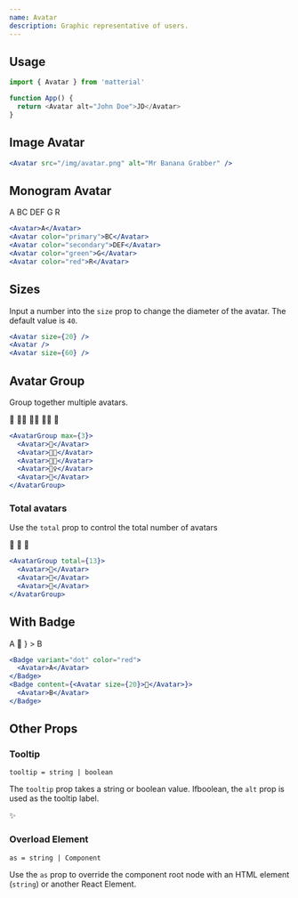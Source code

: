 ```yaml
---
name: Avatar
description: Graphic representative of users.
---
```


## Usage

```js
import { Avatar } from 'matterial'

function App() {
  return <Avatar alt="John Doe">JD</Avatar>
}
```

## Image Avatar

<AvatarImageExample />

```jsx
<Avatar src="/img/avatar.png" alt="Mr Banana Grabber" />
```

## Monogram Avatar

<Container row>
  <Avatar alt="Regular unstyled avatar">A</Avatar>
  <Avatar color="primary" alt="Primary color avatar">
    BC
  </Avatar>
  <Avatar color="secondary" alt="Secondary color avatar">
    DEF
  </Avatar>
  <Avatar color="green" alt="Green avatar">
    G
  </Avatar>
  <Avatar color="red" alt="Red avatar">
    R
  </Avatar>
</Container>

```jsx
<Avatar>A</Avatar>
<Avatar color="primary">BC</Avatar>
<Avatar color="secondary">DEF</Avatar>
<Avatar color="green">G</Avatar>
<Avatar color="red">R</Avatar>
```

## Sizes

Input a number into the `size` prop to change the diameter of the avatar. The default value is `40`.

<Container row>
  <Avatar
    src="https://www.gravatar.com/avatar/4f7c491251c66a5841858a93c95aaa91"
    alt="Mr Banana Grabber"
    size={20}
  />
  <Avatar
    src="https://www.gravatar.com/avatar/4f7c491251c66a5841858a93c95aaa91"
    alt="Mr Banana Grabber"
  />
  <Avatar
    src="https://www.gravatar.com/avatar/4f7c491251c66a5841858a93c95aaa91"
    alt="Mr Banana Grabber"
    size={60}
  />
</Container>

```jsx
<Avatar size={20} />
<Avatar />
<Avatar size={60} />
```

## Avatar Group

Group together multiple avatars.

<AvatarGroup max={3}>
  <Avatar alt="head">🧑</Avatar>
  <Avatar alt="mustache head">👨‍🦰</Avatar>
  <Avatar alt="lady head">👩‍🦰</Avatar>
  <Avatar alt="girl head">👱‍♀️</Avatar>
  <Avatar alt="? head">👴</Avatar>
</AvatarGroup>

```jsx
<AvatarGroup max={3}>
  <Avatar>🧑</Avatar>
  <Avatar>👨‍🦰</Avatar>
  <Avatar>👩‍🦰</Avatar>
  <Avatar>👱‍♀️</Avatar>
  <Avatar>👴</Avatar>
</AvatarGroup>
```

### Total avatars

Use the `total` prop to control the total number of avatars

<AvatarGroup total={13}>
  <Avatar alt="monkey">🙈</Avatar>
  <Avatar alt="monkey">🙉</Avatar>
  <Avatar alt="monkey">🙊</Avatar>
</AvatarGroup>

```jsx
<AvatarGroup total={13}>
  <Avatar>🙈</Avatar>
  <Avatar>🙉</Avatar>
  <Avatar>🙊</Avatar>
</AvatarGroup>
```

## With Badge

<Container row>
  <Badge variant="dot" color="red">
    <Avatar alt="avatar with badge">A</Avatar>
  </Badge>
  <Badge
    content={
      <Avatar size={20} alt="poo">
        💩
      </Avatar>
    }
  >
    <Avatar alt="Avatar with poo badge">B</Avatar>
  </Badge>
</Container>

```jsx
<Badge variant="dot" color="red">
  <Avatar>A</Avatar>
</Badge>
<Badge content={<Avatar size={20}>💩</Avatar>}>
  <Avatar>B</Avatar>
</Badge>
```

## Other Props

### Tooltip

`tooltip = string | boolean`

The `tooltip` prop takes a string or boolean value. Ifboolean, the `alt` prop is used as the tooltip label.

<Avatar tooltip alt="foo">
  ✨
</Avatar>

### Overload Element

`as = string | Component`

Use the `as` prop to override the component root node with an HTML element (`string`) or another React Element.
